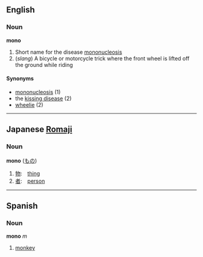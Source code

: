 ==English==
===Noun===
'''mono'''

# <!-- colloq/slang? -->Short name for the disease [[mononucleosis]]
# (''slang'') A bicycle or motorcycle trick where the front wheel is lifted off the ground while riding

====Synonyms====
*[[mononucleosis]] (1)
*the [[kissing disease]] (2)
*[[wheelie]] (2)<!-- also wheely? -->

----

==Japanese [[Romaji]]==
===Noun===
'''mono''' ([[もの]]) 

# [[物]]:　[[thing]]
# [[者]]:　[[person]]

----

==Spanish==
===Noun===
'''mono''' ''m''

# [[monkey]]